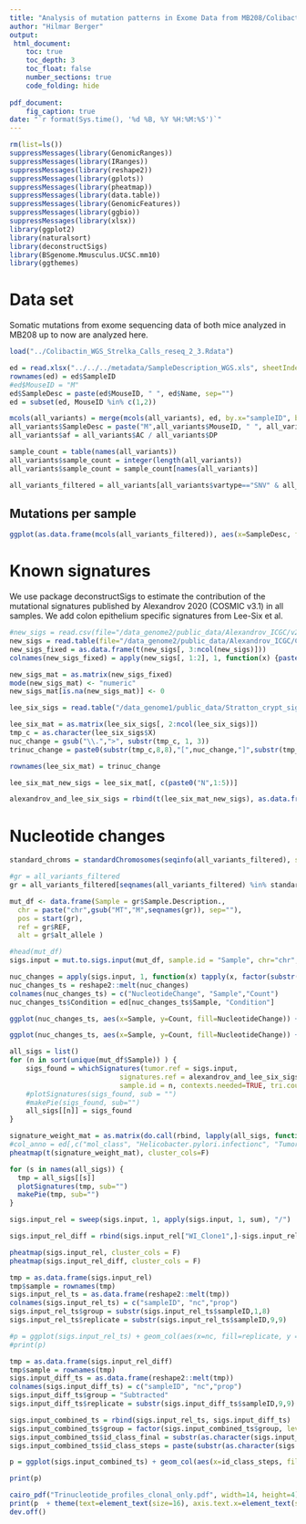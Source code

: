 ```yaml
---
title: "Analysis of mutation patterns in Exome Data from MB208/Colibactin WGS in-vivo - signature analysis, only variants with AF > 0.25"
author: "Hilmar Berger"
output:
 html_document:
    toc: true
    toc_depth: 3
    toc_float: false
    number_sections: true
    code_folding: hide
    
pdf_document:
    fig_caption: true
date: "`r format(Sys.time(), '%d %B, %Y %H:%M:%S')`"
---
```



```r
rm(list=ls())
suppressMessages(library(GenomicRanges))
suppressMessages(library(IRanges))
suppressMessages(library(reshape2))
suppressMessages(library(gplots))
suppressMessages(library(pheatmap))
suppressMessages(library(data.table))
suppressMessages(library(GenomicFeatures))
suppressMessages(library(ggbio))
suppressMessages(library(xlsx))
library(ggplot2)
library(naturalsort)
library(deconstructSigs)
library(BSgenome.Mmusculus.UCSC.mm10)
library(ggthemes)
```

# Data set 

Somatic mutations from exome sequencing data of both mice analyzed in MB208 up to now are analyzed here. 

```r
load("../Colibactin_WGS_Strelka_Calls_reseq_2_3.Rdata")

ed = read.xlsx("../../../metadata/SampleDescription_WGS.xls", sheetIndex = 1, stringsAsFactors=F)
rownames(ed) = ed$SampleID
#ed$MouseID = "M"
ed$SampleDesc = paste(ed$MouseID, " ", ed$Name, sep="")
ed = subset(ed, MouseID %in% c(1,2))

mcols(all_variants) = merge(mcols(all_variants), ed, by.x="sampleID", by.y="SampleID", all.x=T, sort=F)
all_variants$SampleDesc = paste("M",all_variants$MouseID, " ", all_variants$Name, sep="")
all_variants$af = all_variants$AC / all_variants$DP

sample_count = table(names(all_variants))
all_variants$sample_count = integer(length(all_variants))
all_variants$sample_count = sample_count[names(all_variants)]

all_variants_filtered = all_variants[all_variants$vartype=="SNV" & all_variants$DP < 150 & all_variants$DP >= 10 & all_variants$AC >= 3 & all_variants$sample_count == 1 & !all_variants$multiallelic & all_variants$af >= 0.25 ]

```

## Mutations per sample

```r
ggplot(as.data.frame(mcols(all_variants_filtered)), aes(x=SampleDesc, fill=Sample.Name)) + geom_bar(position="dodge") + theme(axis.text.x = element_text(angle = 90, hjust = 1)) 
```

# Known signatures

We use package deconstructSigs to estimate the contribution of the mutational signatures published by Alexandrov 2020 (COSMIC v3.1) in all samples.
We add colon epithelium specific signatures from Lee-Six et al. 

```r
#new_sigs = read.csv(file="/data_genome2/public_data/Alexandrov_ICGC/v2018/sigProfiler_SBS_signatures_2018_03_28.csv")
new_sigs = read.table(file="/data_genome2/public_data/Alexandrov_ICGC/COSMIC_v3.1/COSMIC_Mutational_Signatures_v3.1.csv", sep="\t", header=T, stringsAsFactors = F)
new_sigs_fixed = as.data.frame(t(new_sigs[, 3:ncol(new_sigs)]))
colnames(new_sigs_fixed) = apply(new_sigs[, 1:2], 1, function(x) {paste0(substr(x[2],1,1),"[", x[1],"]", substr(x[2],3,3))})

new_sigs_mat = as.matrix(new_sigs_fixed)
mode(new_sigs_mat) <- "numeric"
new_sigs_mat[is.na(new_sigs_mat)] <- 0

```


```r
lee_six_sigs = read.table("/data_genome1/public_data/Stratton_crypt_signatures/git/colon_microbiopsies/signature_extraction/subsitutions_hdp_signature_extraction/Signature_category_counts.txt", sep="\t", header=T)

lee_six_mat = as.matrix(lee_six_sigs[, 2:ncol(lee_six_sigs)])
tmp_c = as.character(lee_six_sigs$X)
nuc_change = gsub("\\.",">", substr(tmp_c, 1, 3))
trinuc_change = paste0(substr(tmp_c,8,8),"[",nuc_change,"]",substr(tmp_c,10,10))

rownames(lee_six_mat) = trinuc_change

lee_six_mat_new_sigs = lee_six_mat[, c(paste0("N",1:5))]

alexandrov_and_lee_six_sigs = rbind(t(lee_six_mat_new_sigs), as.data.frame(new_sigs_mat)[,rownames(lee_six_mat_new_sigs)])

```

# Nucleotide changes

```r
standard_chroms = standardChromosomes(seqinfo(all_variants_filtered), species="Mus_musculus")

#gr = all_variants_filtered
gr = all_variants_filtered[seqnames(all_variants_filtered) %in% standard_chroms]

mut_df <- data.frame(Sample = gr$Sample.Description.,
  chr = paste("chr",gsub("MT","M",seqnames(gr)), sep=""),
  pos = start(gr),
  ref = gr$REF, 
  alt = gr$alt_allele )

#head(mut_df)
sigs.input = mut.to.sigs.input(mut_df, sample.id = "Sample", chr="chr", pos="pos", ref="ref", alt="alt", bsg=BSgenome.Mmusculus.UCSC.mm10)
```

```r
nuc_changes = apply(sigs.input, 1, function(x) tapply(x, factor(substr(colnames(sigs.input), 3,5)), sum))
nuc_changes_ts = reshape2::melt(nuc_changes)
colnames(nuc_changes_ts) = c("NucleotideChange", "Sample","Count")
nuc_changes_ts$Condition = ed[nuc_changes_ts$Sample, "Condition"]

ggplot(nuc_changes_ts, aes(x=Sample, y=Count, fill=NucleotideChange)) + geom_bar(stat="identity") + theme(axis.text.x = element_text(angle = 90, hjust = 1)) 

ggplot(nuc_changes_ts, aes(x=Sample, y=Count, fill=NucleotideChange)) + geom_bar(position = "fill",stat="identity") + theme(axis.text.x = element_text(angle = 90, hjust = 1)) + scale_y_continuous(labels = scales::percent)

```



```r
all_sigs = list()
for (n in sort(unique(mut_df$Sample)) ) {
    sigs_found = whichSignatures(tumor.ref = sigs.input, 
                           signatures.ref = alexandrov_and_lee_six_sigs, 
                           sample.id = n, contexts.needed=TRUE, tri.counts.method = 'default')    
    #plotSignatures(sigs_found, sub = "")
    #makePie(sigs_found, sub="")
    all_sigs[[n]] = sigs_found
}
```

```r
signature_weight_mat = as.matrix(do.call(rbind, lapply(all_sigs, function(x) x$weights)))
#col_anno = ed[,c("mol_class", "Helicobacter.pylori.infectionc", "Tumor.site", "Tumor.differentiation", "Lauren.s.type"), drop=F]
pheatmap(t(signature_weight_mat), cluster_cols=F)
```

```r
for (s in names(all_sigs)) {
  tmp = all_sigs[[s]]
  plotSignatures(tmp, sub="")
  makePie(tmp, sub="")
}
```

<!-- ```{r} -->
<!-- par(mar=c(10,4,4,2)) -->
<!-- barplot(sort(signature_weight_mat[,"Signature.17"], decreasing = T), main="Signature 17", ylab="Weight", xlab="patient", ylim=c(0,1), las=2) -->
<!-- barplot(sort(signature_weight_mat[,"Signature.1"], decreasing = T), main="Signature 1", ylab="Weight", xlab="patient", ylim=c(0,1), las=2) -->

<!-- ``` -->

<!-- ```{r} -->
<!-- plot(signature_weight_mat[,"Signature.17"], signature_weight_mat[,"Signature.1"], xlab="Proportion Sign. 17", ylab="Proportion Sign. 1") -->
<!-- ``` -->

```r
sigs.input_rel = sweep(sigs.input, 1, apply(sigs.input, 1, sum), "/")

sigs.input_rel_diff = rbind(sigs.input_rel["WI_Clone1",]-sigs.input_rel["NI_Clone1",], sigs.input_rel["WI_Clone2",]-sigs.input_rel["NI_Clone2",])

pheatmap(sigs.input_rel, cluster_cols = F)
pheatmap(sigs.input_rel_diff, cluster_cols = F)
```

```r
tmp = as.data.frame(sigs.input_rel)
tmp$sample = rownames(tmp)
sigs.input_rel_ts = as.data.frame(reshape2::melt(tmp))
colnames(sigs.input_rel_ts) = c("sampleID", "nc","prop")
sigs.input_rel_ts$group = substr(sigs.input_rel_ts$sampleID,1,8)
sigs.input_rel_ts$replicate = substr(sigs.input_rel_ts$sampleID,9,9)

#p = ggplot(sigs.input_rel_ts) + geom_col(aes(x=nc, fill=replicate, y = prop), position="dodge") + theme_few() + theme(axis.text.x = element_text(angle=90, hjust=1) ) + xlab("") + ylab("Proportion") + labs(fill="Sample") + facet_grid(group ~ .)
#print(p)

tmp = as.data.frame(sigs.input_rel_diff)
tmp$sample = rownames(tmp)
sigs.input_diff_ts = as.data.frame(reshape2::melt(tmp))
colnames(sigs.input_diff_ts) = c("sampleID", "nc","prop")
sigs.input_diff_ts$group = "Subtracted"
sigs.input_diff_ts$replicate = substr(sigs.input_diff_ts$sampleID,9,9)

sigs.input_combined_ts = rbind(sigs.input_rel_ts, sigs.input_diff_ts)
sigs.input_combined_ts$group = factor(sigs.input_combined_ts$group, levels=c("WI_Clone","NI_Clone","Subtracted"))
sigs.input_combined_ts$id_class_final = substr(as.character(sigs.input_combined_ts$nc), 3,5)
sigs.input_combined_ts$id_class_steps = paste(substr(as.character(sigs.input_combined_ts$nc), 1,1),"_",substr(as.character(sigs.input_combined_ts$nc), 7,7))

p = ggplot(sigs.input_combined_ts) + geom_col(aes(x=id_class_steps, fill=replicate, y = prop), position=position_dodge2()) + theme_few() + theme(panel.border = element_blank(), panel.spacing.x = unit(1,"points"), strip.background = element_rect(fill = "grey90"), axis.text.x = element_text(angle=90, hjust=1)) + xlab("") + ylab("Proportion") + labs(fill="Replicate") + facet_grid(group ~ id_class_final, scales = "free_x",space = "free_x") + scale_y_continuous(limits=c(0,1)) + coord_cartesian(ylim=c(0,0.06))

print(p)
```

```r
cairo_pdf("Trinucleotide_profiles_clonal_only.pdf", width=14, height=4)
print(p  + theme(text=element_text(size=16), axis.text.x=element_text(size=10)) )
dev.off()
```

